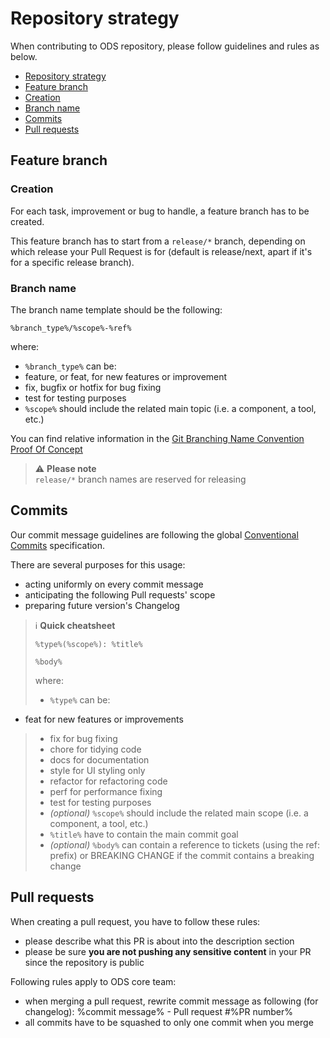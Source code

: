 
<Meta title="Contributing/Repository Strategy" />

# Repository strategy

When contributing to ODS repository, please follow guidelines and rules as below.
<!-- TOC -->

* [Repository strategy](#repository-strategy)
* [Feature branch](#feature-branch)
* [Creation](#creation)
* [Branch name](#branch-name)
* [Commits](#commits)
* [Pull requests](#pull-requests)

<!-- TOC -->

## Feature branch

### Creation

For each task, improvement or bug to handle, a feature branch has to be created.

This feature branch has to start from a `release/*` branch, depending on which release your Pull Request is for
(default is release/next, apart if it's for a specific release branch).

### Branch name

The branch name template should be the following:

```
%branch_type%/%scope%-%ref%
```

where:

* `%branch_type%` can be:
* feature, or feat, for new features or improvement
* fix, bugfix or hotfix for bug fixing
* test for testing purposes
* `%scope%` should include the related main topic (i.e. a component, a tool, etc.)

You can find relative information in
the [Git Branching Name Convention Proof Of Concept](https://dev.to/couchcamote/git-branching-name-convention-cch)

> ⚠️️ **Please note**<br/>
> `release/*` branch names are reserved for releasing

## Commits

Our commit message guidelines are following the
global [Conventional Commits](https://www.conventionalcommits.org/en/v1.0.0-beta.3/#summary) specification.

There are several purposes for this usage:

* acting uniformly on every commit message
* anticipating the following Pull requests' scope
* preparing future version's Changelog

> ℹ️ **Quick cheatsheet**
> ```
> %type%(%scope%): %title%
>
> %body%
> ```
>
> where:
> - `%type%` can be:
>
- feat for new features or improvements
>   - fix for bug fixing
>   - chore for tidying code
>   - docs for documentation
>   - style for UI styling only
>   - refactor for refactoring code
>   - perf for performance fixing
>   - test for testing purposes
> - *(optional)* `%scope%` should include the related main scope (i.e. a component, a tool, etc.)
> - `%title%` have to contain the main commit goal
> - *(optional)* `%body%` can contain a reference to tickets (using the ref: prefix) or BREAKING CHANGE if the commit
contains a breaking change

## Pull requests

When creating a pull request, you have to follow these rules:

* please describe what this PR is about into the description section
* please be sure **you are not pushing any sensitive content** in your PR since the repository is public

Following rules apply to ODS core team:

* when merging a pull request, rewrite commit message as following (for changelog): %commit message% - Pull request #%PR
number%
* all commits have to be squashed to only one commit when you merge
